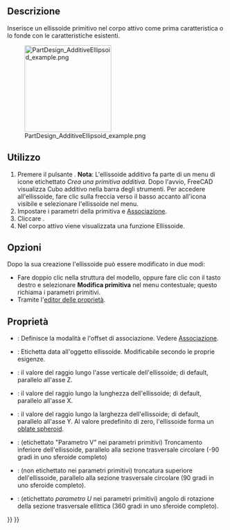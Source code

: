 <languages/>

<div class="mw-translate-fuzzy">
{{Docnav/it|[[PartDesign AdditiveCylinder/it|Cilindro additivo]]|[[PartDesign AdditivePrism/it|Prisma additivo]]|[[PartDesign_Workbench/it|PartDesign]]|IconL=PartDesign AdditiveCylinder.png|IconC=Workbench_PartDesign.svg|IconR=PartDesign AdditivePrism.png}}
</div>

<div class="mw-translate-fuzzy">
{{GuiCommand/it|Name=PartDesign AdditiveEllipsoid|Name/it=Ellissoide additivo|Workbenches=[[PartDesign Workbench/it|PartDesign]]|MenuLocation=Part Design → Crea una primitiva additiva → Ellissoide|Version=0.17|SeeAlso=[[PartDesign CompPrimitiveAdditive/it|Primitive additive]]}}
</div>

==Descrizione==

Inserisce un ellissoide primitivo nel corpo attivo come prima caratteristica o lo fonde con le caratteristiche esistenti.

[[File:PartDesign_AdditiveEllipsoid_example.png|200px]]

==Utilizzo==

<div class="mw-translate-fuzzy">
# Premere il pulsante {{KEY|[[Image:PartDesign AdditiveEllipsoid.png|24px]] '''Ellissoide additivo'''}}. '''Nota''': L'ellissoide additivo fa parte di un menu di icone etichettato ''Crea una primitiva additiva''. Dopo l'avvio, FreeCAD visualizza Cubo additivo nella barra degli strumenti. Per accedere all'ellissoide, fare clic sulla freccia verso il basso accanto all'icona visibile e selezionare l'ellissoide nel menu.
# Impostare i parametri della primitiva e [[Part_EditAttachment/it|Associazione]].
# Cliccare {{KEY|OK}}.
# Nel corpo attivo viene visualizzata una funzione Ellissoide.
</div>

== Opzioni ==

<div class="mw-translate-fuzzy">
Dopo la sua creazione l'ellissoide può essere modificato in due modi:
* Fare doppio clic nella struttura del modello, oppure fare clic con il tasto destro e selezionare '''Modifica primitiva''' nel menu contestuale; questo richiama i parametri primitivi.
* Tramite l'[[Property editor/it|editor delle proprietà]].
</div>

== Proprietà ==

<div class="mw-translate-fuzzy">
* {{PropertyData/it|Attachment}}: Definisce la modalità e l'offset di associazione. Vedere [[Part EditAttachment/it|Associazione]].
* {{PropertyData/it|Label}}: Etichetta data all'oggetto ellissoide. Modificabile secondo le proprie esigenze.
* {{PropertyData/it|Radius1}}: il valore del raggio lungo l'asse verticale dell'ellissoide; di default, parallelo all'asse Z.
* {{PropertyData/it|Radius2}}: il valore del raggio lungo la lunghezza dell'ellissoide; di default, parallelo all'asse X.
* {{PropertyData/it|Radius3}}: il valore del raggio lungo la larghezza dell'ellissoide; di default, parallelo all'asse Y. Al valore predefinito di zero, l'ellissoide forma un [http://en.wikipedia.org/wiki/Oblate_spheroid oblate spheroid].
* {{PropertyData/it|Angle1}}: (etichettato "Parametro V" nei parametri primitivi) Troncamento inferiore dell'ellissoide, parallelo alla sezione trasversale circolare (-90 gradi in uno sferoide completo)
* {{PropertyData/it|Angle2}}: (non etichettato nei parametri primitivi) troncatura superiore dell'ellissoide, parallelo alla sezione trasversale circolare (90 gradi in uno sferoide completo).
* {{PropertyData/it|Angle3}}: (etichettato '' parametro U '' nei parametri primitivi) angolo di rotazione della sezione trasversale ellittica (360 gradi in uno sferoide completo).
</div>


<div class="mw-translate-fuzzy">
{{Docnav/it|[[PartDesign AdditiveCylinder/it|Cilindro additivo]]|[[PartDesign AdditivePrism/it|Prisma additivo]]|[[PartDesign_Workbench/it|PartDesign]]|IconL=PartDesign AdditiveCylinder.png|IconC=Workbench_PartDesign.svg|IconR=PartDesign AdditivePrism.png}}
</div>

{{PartDesign_Tools_navi{{#translation:}}}}
{{Userdocnavi{{#translation:}}}}